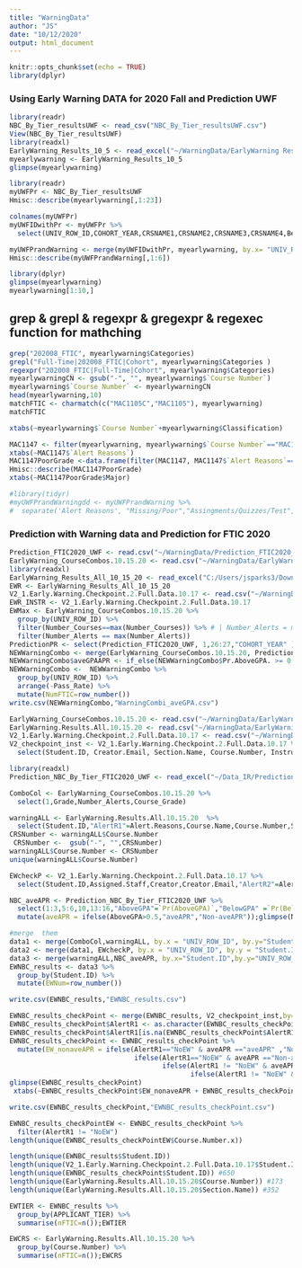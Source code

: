 ---
title: "WarningData"
author: "JS"
date: "10/12/2020"
output: html_document
---

```{r setup, include=FALSE}
knitr::opts_chunk$set(echo = TRUE)
library(dplyr)
```

### Using Early Warning DATA for 2020 Fall and Prediction UWF
```{r}
library(readr)
NBC_By_Tier_resultsUWF <- read_csv("NBC_By_Tier_resultsUWF.csv")
View(NBC_By_Tier_resultsUWF)
library(readxl)
EarlyWarning_Results_10_5 <- read_excel("~/WarningData/EarlyWarning Results 10_5.xlsx")
myearlywarning <- EarlyWarning_Results_10_5
glimpse(myearlywarning)
```

```{r NBC_By_Tier_resultsUWF}
library(readr)
myUWFPr <- NBC_By_Tier_resultsUWF
Hmisc::describe(myearlywarning[,1:23])

```
```{r }
colnames(myUWFPr)
myUWFIDwithPr <- myUWFPr %>% 
  select(UNIV_ROW_ID,COHORT_YEAR,CRSNAME1,CRSNAME2,CRSNAME3,CRSNAME4,BelowGPA)

myUWFPrandWarning <- merge(myUWFIDwithPr, myearlywarning, by.x= "UNIV_ROW_ID", by.y = "Student ID", all.y = TRUE )
Hmisc::describe(myUWFPrandWarning[,1:6])

```
```{r myearlywarning}
library(dplyr)
glimpse(myearlywarning)
myearlywarning[1:10,]
```
## grep & grepl & regexpr & gregexpr & regexec function for mathching 
```{r}
grep("202008_FTIC", myearlywarning$Categories)
grepl("Full-Time|202008_FTIC|Cohort", myearlywarning$Categories )
regexpr("202008_FTIC|Full-Time|Cohort", myearlywarning$Categories)
myearlywarningCN <- gsub("-", "", myearlywarning$`Course Number`)
myearlywarning$`Course Number` <- myearlywarningCN
head(myearlywarning,10)
matchFTIC <- charmatch(c("MAC1105C","MAC1105"), myearlywarning)
matchFTIC
```

```{r}
xtabs(~myearlywarning$`Course Number`+myearlywarning$Classification)
```

```{r}
MAC1147 <- filter(myearlywarning, myearlywarning$`Course Number`=="MAC1147")
xtabs(~MAC1147$`Alert Reasons`)
MAC1147PoorGrade <-data.frame(filter(MAC1147, MAC1147$`Alert Reasons`=="Poor Grades on Assignments/Quizzes/Tests - EW"))
Hmisc::describe(MAC1147PoorGrade)
xtabs(~MAC1147PoorGrade$Major)
```
```{r}
#library(tidyr)
#myUWFPrandWarningdd <- myUWFPrandWarning %>% 
#  separate('Alert Reasons', "Missing/Poor","Assingments/Quizzes/Test", "/", extra = "drop")
```
### Prediction with Warning data and Prediction for FTIC 2020
```{r}
Prediction_FTIC2020_UWF <- read.csv("~/WarningData/Prediction_FTIC2020_UWF.csv", stringsAsFactors=TRUE)
EarlyWarning_CourseCombos.10.15.20 <- read.csv("~/WarningData/EarlyWarning_CourseCombos 10-15-20.csv", stringsAsFactors=TRUE)
library(readxl)
EarlyWarning_Results_All_10_15_20 <- read_excel("C:/Users/jsparks3/Downloads/EarlyWarning Results All 10-15-20.xlsx")
EWR <- EarlyWarning_Results_All_10_15_20
V2_1.Early.Warning.Checkpoint.2.Full.Data.10.17 <- read.csv("~/WarningData/V2_1 Early Warning Checkpoint 2 Full Data 10-17.csv", stringsAsFactors=TRUE)
EWR_INSTR <- V2_1.Early.Warning.Checkpoint.2.Full.Data.10.17
EWMax <- EarlyWarning_CourseCombos.10.15.20 %>% 
  group_by(UNIV_ROW_ID) %>% 
  filter(Number_Courses==max(Number_Courses)) %>% # | Number_Alerts = max(Number_Alerts))
  filter(Number_Alerts == max(Number_Alerts))
PredictionPR <- select(Prediction_FTIC2020_UWF, 1,26:27,"COHORT_YEAR" )
NEWWarningCombo <- merge(EarlyWarning_CourseCombos.10.15.20, PredictionPR, by="UNIV_ROW_ID", all.x = TRUE )
NEWWarningCombo$aveGPAAPR <- if_else(NEWWarningCombo$Pr.AboveGPA. >= 0.5,"Yes","No")
NEWWarningCombo <-  NEWWarningCombo %>% 
  group_by(UNIV_ROW_ID) %>% 
  arrange(-Pass_Rate) %>% 
  mutate(NumFTIC=row_number())
write.csv(NEWWarningCombo,"WarningCombi_aveGPA.csv")
```

```{r}
EarlyWarning_CourseCombos.10.15.20 <- read.csv("~/WarningData/EarlyWarning_CourseCombos 10-15-20.csv", stringsAsFactors=TRUE)
EarlyWarning.Results.All.10.15.20 <- read.csv("~/WarningData/EarlyWarning Results All 10-15-20.csv", stringsAsFactors=TRUE)
V2_1.Early.Warning.Checkpoint.2.Full.Data.10.17 <- read.csv("~/WarningData/V2_1 Early Warning Checkpoint 2 Full Data 10-17.csv", stringsAsFactors=TRUE)
V2_checkpoint_inst <- V2_1.Early.Warning.Checkpoint.2.Full.Data.10.17 %>% 
  select(Student.ID, Creator.Email, Section.Name, Course.Number, Instructor )

library(readxl)
Prediction_NBC_By_Tier_FTIC2020_UWF <- read_excel("~/Data_IR/Prediction_NBC_By_Tier_FTIC2020_UWF.xlsx")

ComboCol <- EarlyWarning_CourseCombos.10.15.20 %>% 
  select(1,Grade,Number_Alerts,Course_Grade)

warningALL <- EarlyWarning.Results.All.10.15.20  %>% 
  select(Student.ID,"AlertR1"=Alert.Reasons,Course.Name,Course.Number,Section.Name,Progress.Report.Grade)
CRSNumber <- warningALL$Course.Number
 CRSNumber <-  gsub("-", "",CRSNumber)
warningALL$Course.Number <- CRSNumber
unique(warningALL$Course.Number)

EWcheckP <- V2_1.Early.Warning.Checkpoint.2.Full.Data.10.17 %>% 
  select(Student.ID,Assigned.Staff,Creator,Creator.Email,"AlertR2"=Alert.Reasons,Course.Dropped.Date)

NBC_aveAPR <- Prediction_NBC_By_Tier_FTIC2020_UWF %>% 
  select(1:3,5:6,10,13:16,"AboveGPA"=`Pr(AboveGPA)`,"BelowGPA" =`Pr(BelowGPA)`) %>% 
  mutate(aveAPR = ifelse(AboveGPA>0.5,"aveAPR","Non-aveAPR"));glimpse(NBC_aveAPR)

#merge  them
data1 <- merge(ComboCol,warningALL, by.x = "UNIV_ROW_ID", by.y="Student.ID", all.y = TRUE)
data2 <- merge(data1, EWcheckP, by.x = "UNIV_ROW_ID", by.y = "Student.ID", all.x = TRUE)
data3 <- merge(warningALL,NBC_aveAPR, by.x="Student.ID",by.y="UNIV_ROW_ID", all.y = TRUE)
EWNBC_results <- data3 %>% 
  group_by(Student.ID) %>% 
  mutate(EWNum=row_number())

write.csv(EWNBC_results,"EWNBC_results.csv")

EWNBC_results_checkPoint <- merge(EWNBC_results, V2_checkpoint_inst,by=c("Student.ID","Section.Name"), all.x = TRUE)
EWNBC_results_checkPoint$AlertR1 <- as.character(EWNBC_results_checkPoint$AlertR1)
EWNBC_results_checkPoint$AlertR1[is.na(EWNBC_results_checkPoint$AlertR1)] <- "NoEW"
EWNBC_results_checkPoint <- EWNBC_results_checkPoint %>% 
  mutate(EW_nonaveAPR = ifelse(AlertR1=="NoEW" & aveAPR =="aveAPR" ,"NoEW_aveAPR",
                               ifelse(AlertR1=="NoEW" & aveAPR =="Non-aveAPR","NoEW_NoaveAPR",
                                      ifelse(AlertR1 != "NoEW" & aveAPR =="Non-aveAPR"  , "EW_NoaveAPR",
                                             ifelse(AlertR1 != "NoEW" & aveAPR =="aveAPR", "EW_aveAPR","Otehrs")))))
glimpse(EWNBC_results_checkPoint)
 xtabs(~EWNBC_results_checkPoint$EW_nonaveAPR + EWNBC_results_checkPoint$APPLICANT_TIER+EWNBC_results_checkPoint$EWNum)

write.csv(EWNBC_results_checkPoint,"EWNBC_results_checkPoint.csv")

EWNBC_results_checkPointEW <- EWNBC_results_checkPoint %>% 
  filter(AlertR1 != "NoEW")
length(unique(EWNBC_results_checkPointEW$Course.Number.x))

length(unique(EWNBC_results$Student.ID))
length(unique(V2_1.Early.Warning.Checkpoint.2.Full.Data.10.17$Student.ID)) #650
length(unique(EWNBC_results_checkPoint$Student.ID)) #650
length(unique(EarlyWarning.Results.All.10.15.20$Course.Number)) #173
length(unique(EarlyWarning.Results.All.10.15.20$Section.Name)) #352

EWTIER <- EWNBC_results %>% 
  group_by(APPLICANT_TIER) %>% 
  summarise(nFTIC=n());EWTIER

EWCRS <- EarlyWarning.Results.All.10.15.20 %>% 
  group_by(Course.Number) %>% 
  summarise(nFTIC=n());EWCRS
```

